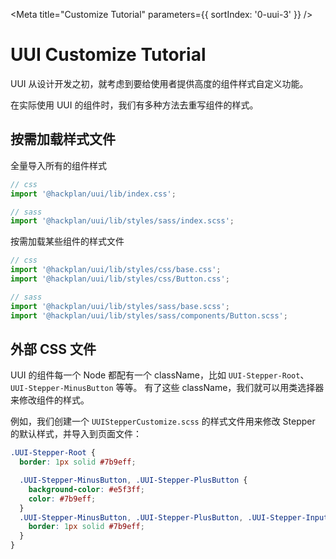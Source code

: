 
<Meta title="Customize Tutorial" parameters={{ sortIndex: '0-uui-3' }} />

# UUI Customize Tutorial

UUI 从设计开发之初，就考虑到要给使用者提供高度的组件样式自定义功能。

在实际使用 UUI 的组件时，我们有多种方法去重写组件的样式。

## 按需加载样式文件

全量导入所有的组件样式

```jsx
// css
import '@hackplan/uui/lib/index.css';

// sass
import '@hackplan/uui/lib/styles/sass/index.scss';
```

按需加载某些组件的样式文件

```jsx
// css
import '@hackplan/uui/lib/styles/css/base.css';
import '@hackplan/uui/lib/styles/css/Button.css';

// sass
import '@hackplan/uui/lib/styles/sass/base.scss';
import '@hackplan/uui/lib/styles/sass/components/Button.scss';
```

## 外部 CSS 文件

UUI 的组件每一个 Node 都配有一个 className，比如 `UUI-Stepper-Root`、`UUI-Stepper-MinusButton` 等等。
有了这些 className，我们就可以用类选择器来修改组件的样式。

例如，我们创建一个 `UUIStepperCustomize.scss` 的样式文件用来修改 Stepper 的默认样式，并导入到页面文件：

```scss
.UUI-Stepper-Root {
  border: 1px solid #7b9eff;

  .UUI-Stepper-MinusButton, .UUI-Stepper-PlusButton {
    background-color: #e5f3ff;
    color: #7b9eff;
  }
  .UUI-Stepper-MinusButton, .UUI-Stepper-PlusButton, .UUI-Stepper-Input {
    border: 1px solid #7b9eff;
  }
}
```
